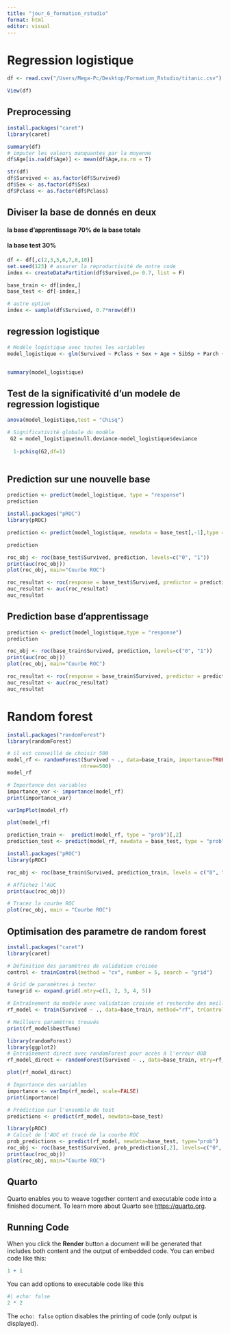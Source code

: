 ```yaml
---
title: "jour_6_formation_rstudio"
format: html
editor: visual
---
```


# Regression logistique

```r
df <- read.csv("/Users/Mega-Pc/Desktop/Formation_Rstudio/titanic.csv")

View(df)

```

## Preprocessing

```r
install.packages("caret")
library(caret)
```

```r
summary(df)
# imputer les valeurs manquantes par la moyenne
df$Age[is.na(df$Age)] <- mean(df$Age,na.rm = T)
```

```r
str(df)
df$Survived <- as.factor(df$Survived)
df$Sex <- as.factor(df$Sex)
df$Pclass <- as.factor(df$Pclass)
```

## Diviser la base de donnés en deux

#### la base d'apprentissage 70% de la base totale

#### la base test 30%

```r
df <- df[,c(2,3,5,6,7,8,10)]
set.seed(123) # assurer la reproductivité de notre code
index <- createDataPartition(df$Survived,p= 0.7, list = F)
```

```r
base_train <- df[index,]
base_test <- df[-index,]
```

```r
# autre option
index <- sample(df$Survived, 0.7*nrow(df))
```

## regression logistique

```r
# Modèle logistique avec toutes les variables
model_logistique <- glm(Survived ~ Pclass + Sex + Age + SibSp + Parch + Fare, family = binomial, data = base_train)



```

```r
summary(model_logistique)
```

## Test de la significativité d'un modele de regression logistique

```r
anova(model_logistique,test = "Chisq")
```

```r
# Significativité globale du modèle
 G2 = model_logistique$null.deviance-model_logistique$deviance
 
  1-pchisq(G2,df=1)
  
```

## Prediction sur une nouvelle base

```r
prediction <- predict(model_logistique, type = "response")
prediction
```

```r
install.packages("pROC")
library(pROC)
```

```r
prediction <- predict(model_logistique, newdata = base_test[,-1],type = "response")

prediction
```

```r
roc_obj <- roc(base_test$Survived, prediction, levels=c("0", "1"))
print(auc(roc_obj))
plot(roc_obj, main="Courbe ROC")
```

```r
roc_resultat <- roc(response = base_test$Survived, predictor = prediction)
auc_resultat <- auc(roc_resultat)
auc_resultat
```

## Prediction base d'apprentissage

```r
prediction <- predict(model_logistique,type = "response")
prediction
```

```r
roc_obj <- roc(base_train$Survived, prediction, levels=c("0", "1"))
print(auc(roc_obj))
plot(roc_obj, main="Courbe ROC")

roc_resultat <- roc(response = base_train$Survived, predictor = prediction)
auc_resultat <- auc(roc_resultat)
auc_resultat
```

# Random forest 

```r
install.packages("randomForest")
library(randomForest)
```

```r
# il est conseillé de choisir 500
model_rf <- randomForest(Survived ~ ., data=base_train, importance=TRUE,
                        ntree=500)
model_rf
```

```r
# Importance des variables
importance_var <- importance(model_rf)
print(importance_var)
```

```r
varImpPlot(model_rf)
```

```r
plot(model_rf)
```

```r
prediction_train <-  predict(model_rf, type = "prob")[,2]
prediction_test <- predict(model_rf, newdata = base_test, type = "prob")[,2]
```

```r
install.packages("pROC")
library(pROC)

roc_obj <- roc(base_train$Survived, prediction_train, levels = c("0", "1"))

# Affichez l'AUC
print(auc(roc_obj))

# Tracez la courbe ROC
plot(roc_obj, main = "Courbe ROC")

```

## Optimisation des parametre de random forest

```r
install.packages("caret")
library(caret)

# Définition des paramètres de validation croisée
control <- trainControl(method = "cv", number = 5, search = "grid")

```

```r
# Grid de paramètres à tester
tunegrid <- expand.grid(.mtry=c(1, 2, 3, 4, 5))

```

```r
# Entraînement du modèle avec validation croisée et recherche des meilleurs hyperparamètres
rf_model <- train(Survived ~ ., data=base_train, method="rf", trControl=control, tuneGrid=tunegrid, ntree=500)
```

```r
# Meilleurs paramètres trouvés
print(rf_model$bestTune)
```

```r
library(randomForest)
library(ggplot2)
# Entraînement direct avec randomForest pour accès à l'erreur OOB
rf_model_direct <- randomForest(Survived ~ ., data=base_train, mtry=rf_model$bestTune$mtry, ntree=500)
```

```r
plot(rf_model_direct)

# Importance des variables
importance <- varImp(rf_model, scale=FALSE)
print(importance)

```

```r
# Prédiction sur l'ensemble de test
predictions <- predict(rf_model, newdata=base_test)
```

```r
library(pROC)
# Calcul de l'AUC et tracé de la courbe ROC
prob_predictions <- predict(rf_model, newdata=base_test, type="prob")
roc_obj <- roc(base_test$Survived, prob_predictions[,2], levels=c("0", "1"))
print(auc(roc_obj))
plot(roc_obj, main="Courbe ROC")
```

## Quarto

Quarto enables you to weave together content and executable code into a finished document. To learn more about Quarto see <https://quarto.org>.

## Running Code

When you click the **Render** button a document will be generated that includes both content and the output of embedded code. You can embed code like this:

```r
1 + 1
```

You can add options to executable code like this

```r
#| echo: false
2 * 2
```

The `echo: false` option disables the printing of code (only output is displayed).
